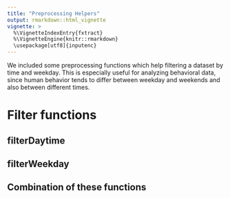 ```yaml
---
title: "Preprocessing Helpers"
output: rmarkdown::html_vignette
vignette: >
  %\VignetteIndexEntry{fxtract}
  %\VignetteEngine{knitr::rmarkdown}
  \usepackage[utf8]{inputenc}
---
```

<!-- write something about why it's useful to use our filters -->
We included some preprocessing functions which help filtering a dataset by time and weekday.
This is especially useful for analyzing behavioral data, since human behavior tends to differ between weekday and weekends and also between different times.


# Filter functions

## filterDaytime

## filterWeekday

## Combination of these functions
